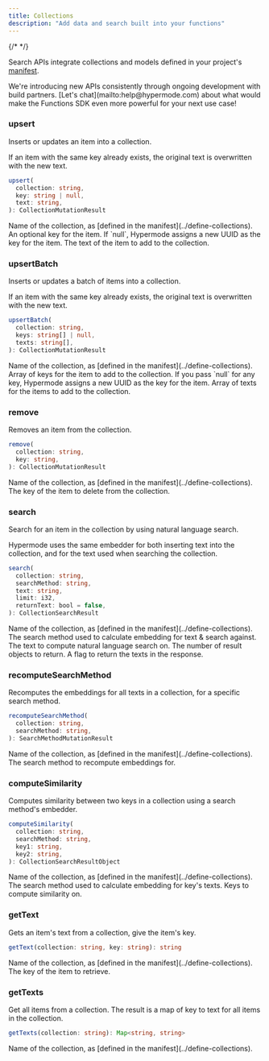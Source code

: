 ```yaml
---
title: Collections
description: "Add data and search built into your functions"
---
```


{/* <!-- vale Google.Headings = NO --> */}

Search APIs integrate collections and models defined in your project's [manifest](../manifest).

<Tip>
  We're introducing new APIs consistently through ongoing development with build
  partners. [Let's chat](mailto:help@hypermode.com) about what would make the
  Functions SDK even more powerful for your next use case!
</Tip>

### upsert

Inserts or updates an item into a collection.

<Note>
  If an item with the same key already exists, the original text is overwritten
  with the new text.
</Note>

```ts
upsert(
  collection: string,
  key: string | null,
  text: string,
): CollectionMutationResult
```

<ResponseField name="collection" type="string" required>
  Name of the collection, as [defined in the manifest](../define-collections).
</ResponseField>

<ResponseField name="key" type="string">
  An optional key for the item. If `null`, Hypermode assigns a new UUID as the
  key for the item.
</ResponseField>

<ResponseField name="text" type="string" required>
  The text of the item to add to the collection.
</ResponseField>

### upsertBatch

Inserts or updates a batch of items into a collection.

<Note>
  If an item with the same key already exists, the original text is overwritten
  with the new text.
</Note>

```ts
upsertBatch(
  collection: string,
  keys: string[] | null,
  texts: string[],
): CollectionMutationResult
```

<ResponseField name="collection" type="string" required>
  Name of the collection, as [defined in the manifest](../define-collections).
</ResponseField>

<ResponseField name="keys" type="string[]">
  Array of keys for the item to add to the collection. If you pass `null` for
  any key, Hypermode assigns a new UUID as the key for the item.
</ResponseField>

<ResponseField name="texts" type="string[]" required>
  Array of texts for the items to add to the collection.
</ResponseField>

### remove

Removes an item from the collection.

```ts
remove(
  collection: string,
  key: string,
): CollectionMutationResult
```

<ResponseField name="collection" type="string" required>
  Name of the collection, as [defined in the manifest](../define-collections).
</ResponseField>

<ResponseField name="key" type="string" required>
  The key of the item to delete from the collection.
</ResponseField>

### search

Search for an item in the collection by using natural language search.

<Note>
  Hypermode uses the same embedder for both inserting text into the collection,
  and for the text used when searching the collection.
</Note>

```ts
search(
  collection: string,
  searchMethod: string,
  text: string,
  limit: i32,
  returnText: bool = false,
): CollectionSearchResult
```

<ResponseField name="collection" type="string" required>
  Name of the collection, as [defined in the manifest](../define-collections).
</ResponseField>

<ResponseField name="searchMethod" type="string" required>
  The search method used to calculate embedding for text & search against.
</ResponseField>

<ResponseField name="text" type="string" required>
  The text to compute natural language search on.
</ResponseField>

<ResponseField name="limit" type="i32" required>
  The number of result objects to return.
</ResponseField>

<ResponseField name="returnText" type="bool">
  A flag to return the texts in the response.
</ResponseField>

### recomputeSearchMethod

Recomputes the embeddings for all texts in a collection, for a specific search method.

```ts
recomputeSearchMethod(
  collection: string,
  searchMethod: string,
): SearchMethodMutationResult
```

<ResponseField name="collection" type="string" required>
  Name of the collection, as [defined in the manifest](../define-collections).
</ResponseField>

<ResponseField name="searchMethod" type="string" required>
  The search method to recompute embeddings for.
</ResponseField>

### computeSimilarity

Computes similarity between two keys in a collection using a search method's embedder.

```ts
computeSimilarity(
  collection: string,
  searchMethod: string,
  key1: string,
  key2: string,
): CollectionSearchResultObject
```

<ResponseField name="collection" type="string" required>
  Name of the collection, as [defined in the manifest](../define-collections).
</ResponseField>

<ResponseField name="searchMethod" type="string" required>
  The search method used to calculate embedding for key's texts.
</ResponseField>

<ResponseField name="key1, key2" type="string" required>
  Keys to compute similarity on.
</ResponseField>

### getText

Gets an item's text from a collection, give the item's key.

```ts
getText(collection: string, key: string): string
```

<ResponseField name="collection" type="string" required>
  Name of the collection, as [defined in the manifest](../define-collections).
</ResponseField>

<ResponseField name="key" type="string" required>
  The key of the item to retrieve.
</ResponseField>

### getTexts

Get all items from a collection.
The result is a map of key to text for all items in the collection.

```ts
getTexts(collection: string): Map<string, string>
```

<ResponseField name="collection" type="string" required>
  Name of the collection, as [defined in the manifest](../define-collections).
</ResponseField>
